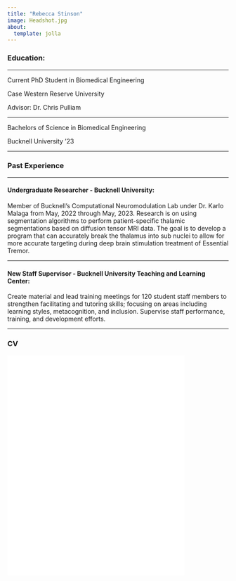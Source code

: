 ---
title: "Rebecca Stinson"
image: Headshot.jpg
about:
  template: jolla
---

### Education:

------------------------------------------------------------------------

Current PhD Student in Biomedical Engineering

Case Western Reserve University

Advisor: Dr. Chris Pulliam

------------------------------------------------------------------------

Bachelors of Science in Biomedical Engineering

Bucknell University '23

------------------------------------------------------------------------

### Past Experience

------------------------------------------------------------------------

#### Undergraduate Researcher - Bucknell University:

Member of Bucknell's Computational Neuromodulation Lab under Dr. Karlo Malaga from May, 2022 through May, 2023. Research is on using segmentation algorithms to perform patient-specific thalamic segmentations based on diffusion tensor MRI data. The goal is to develop a program that can accurately break the thalamus into sub nuclei to allow for more accurate targeting during deep brain stimulation treatment of Essential Tremor.

------------------------------------------------------------------------

#### New Staff Supervisor - Bucknell University Teaching and Learning Center:

Create material and lead training meetings for 120 student staff members to strengthen facilitating and tutoring skills; focusing on areas including learning styles, metacognition, and inclusion. Supervise staff performance, training, and development efforts.

------------------------------------------------------------------------

### CV

![](Resume%20-%20Oct.%202024.pdf){width=80% height=500}
